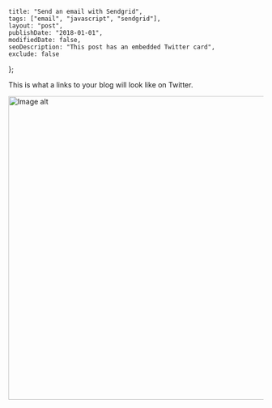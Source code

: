 
    title: "Send an email with Sendgrid",
    tags: ["email", "javascript", "sendgrid"],
    layout: "post",
    publishDate: "2018-01-01",
    modifiedDate: false,
    seoDescription: "This post has an embedded Twitter card",
    exclude: false
};

<BlogMeta data={props} />

This is what a links to your blog will look like on Twitter.

<img src={imageUrl} width="600px" alt="Image alt" />

